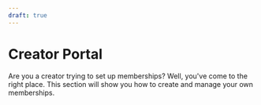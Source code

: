 ```yaml
---
draft: true
---
```


# Creator Portal

Are you a creator trying to set up memberships? Well, you've come to the right place. This section will show you how to create and manage your own memberships.

<CategoryCards/>
